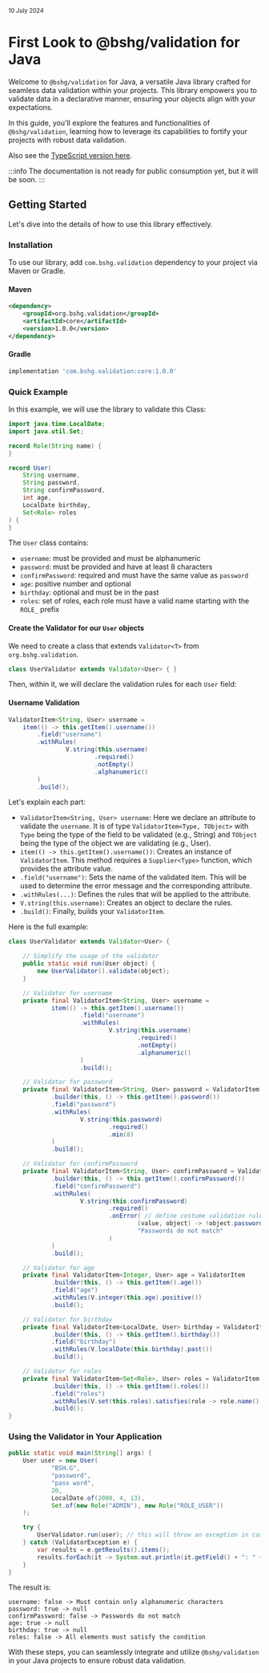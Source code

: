 <small>10 July 2024</small>

# First Look to @bshg/validation for Java


<BlogAuthor author='bousalih'/>

Welcome to `@bshg/validation` for Java, a versatile Java library crafted for seamless data validation within your projects. This library empowers you to validate data in a declarative manner, ensuring your objects align with your expectations.

In this guide, you'll explore the features and functionalities of `@bshg/validation`, learning how to leverage its capabilities to fortify your projects with robust data validation.

Also see the [TypeScript version here](/docs/category/ts-validation-library).

:::info
The documentation is not ready for public consumption yet, but it will be soon.
:::

## Getting Started

Let's dive into the details of how to use this library effectively.

### Installation

To use our library, add `com.bshg.validation` dependency to your project via Maven or Gradle.

#### Maven

```xml
<dependency>
    <groupId>org.bshg.validation</groupId>
    <artifactId>core</artifactId>
    <version>1.0.0</version>
</dependency>
```

#### Gradle

```groovy
implementation 'com.bshg.validation:core:1.0.0'
```

### Quick Example

In this example, we will use the library to validate this Class:

```java  title="Sample to be validated"
import java.time.LocalDate;
import java.util.Set;

record Role(String name) {
}

record User(
    String username,
    String password,
    String confirmPassword,
    int age,
    LocalDate birthday,
    Set<Role> roles
) {
}
```

The `User` class contains:
- `username`: must be provided and must be alphanumeric
- `password`: must be provided and have at least 8 characters
- `confirmPassword`: required and must have the same value as `password`
- `age`: positive number and optional
- `birthday`: optional and must be in the past
- `roles`: set of roles, each role must have a valid name starting with the `ROLE_` prefix

#### Create the Validator for our `User` objects

We need to create a class that extends `Validator<T>` from `org.bshg.validation`.

```java
class UserValidator extends Validator<User> { }
```

Then, within it, we will declare the validation rules for each `User` field:

#### Username Validation

```java title="username validatorItem"
ValidatorItem<String, User> username =
    item(() -> this.getItem().username())
        .field("username")
        .withRules(
                V.string(this.username)
                        .required()
                        .notEmpty()
                        .alphanumeric()
        )
        .build();
```

Let's explain each part:

- `ValidatorItem<String, User> username`: Here we declare an attribute to validate the `username`. It is of type `ValidatorItem<Type, TObject>` with `Type` being the type of the field to be validated (e.g., String) and `TObject` being the type of the object we are validating (e.g., User).
- `item(() -> this.getItem().username())`: Creates an instance of `ValidatorItem`. This method requires a `Supplier<Type>` function, which provides the attribute value.
- `.field("username")`: Sets the name of the validated item. This will be used to determine the error message and the corresponding attribute.
- `.withRules(...)`: Defines the rules that will be applied to the attribute.
- `V.string(this.username)`: Creates an object to declare the rules.
- `.build()`: Finally, builds your `ValidatorItem`.

Here is the full example:

```java  title="User Validator"
class UserValidator extends Validator<User> {

    // Simplify the usage of the validator
    public static void run(User object) {
        new UserValidator().validate(object);
    }

    // Validator for username
    private final ValidatorItem<String, User> username =
            item(() -> this.getItem().username())
                    .field("username")
                    .withRules(
                            V.string(this.username)
                                    .required()
                                    .notEmpty()
                                    .alphanumeric()
                    )
                    .build();

    // Validator for password
    private final ValidatorItem<String, User> password = ValidatorItem
            .builder(this, () -> this.getItem().password())
            .field("password")
            .withRules(
                    V.string(this.password)
                            .required()
                            .min(8)
            )
            .build();

    // Validator for confirmPassword
    private final ValidatorItem<String, User> confirmPassword = ValidatorItem
            .builder(this, () -> this.getItem().confirmPassword())
            .field("confirmPassword")
            .withRules(
                    V.string(this.confirmPassword)
                            .required()
                            .onError( // define costume validation rule basing on the object itself
                                    (value, object) -> !object.password().equals(value),
                                    "Passwords do not match"
                            )
            )
            .build();

    // Validator for age
    private final ValidatorItem<Integer, User> age = ValidatorItem
            .builder(this, () -> this.getItem().age())
            .field("age")
            .withRules(V.integer(this.age).positive())
            .build();

    // Validator for birthday
    private final ValidatorItem<LocalDate, User> birthday = ValidatorItem
            .builder(this, () -> this.getItem().birthday())
            .field("birthday")
            .withRules(V.localDate(this.birthday).past())
            .build();

    // Validator for roles
    private final ValidatorItem<Set<Role>, User> roles = ValidatorItem
            .builder(this, () -> this.getItem().roles())
            .field("roles")
            .withRules(V.set(this.roles).satisfies(role -> role.name().startsWith("ROLE_")))
            .build();
}
```

### Using the Validator in Your Application

```java
public static void main(String[] args) {
    User user = new User(
            "BSH.G",
            "password",
            "pass word",
            20,
            LocalDate.of(2000, 4, 13),
            Set.of(new Role("ADMIN"), new Role("ROLE_USER"))
    );

    try {
        UserValidator.run(user); // this will throw an exception in case of the validation are fails
    } catch (ValidatorException e) {
        var results = e.getResults().items();
        results.forEach(it -> System.out.println(it.getField() + ": " + it.isValid() + " -> " + it.getMessage()));
    }
}
```

The result is:

```text
username: false -> Must contain only alphanumeric characters
password: true -> null
confirmPassword: false -> Passwords do not match
age: true -> null
birthday: true -> null
roles: false -> All elements must satisfy the condition
```

With these steps, you can seamlessly integrate and utilize `@bshg/validation` in your Java projects to ensure robust data validation.
